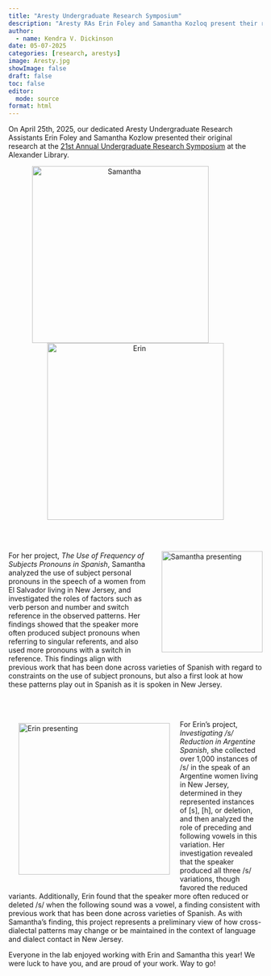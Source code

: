 ```yaml
---
title: "Aresty Undergraduate Research Symposium"
description: "Aresty RAs Erin Foley and Samantha Kozloq present their research"
author:
  - name: Kendra V. Dickinson
date: 05-07-2025
categories: [research, arestys]
image: Aresty.jpg
showImage: false
draft: false 
toc: false
editor: 
  mode: source
format: html
---
```


<p>
On April 25th, 2025, our dedicated Aresty Undergraduate Research Assistants Erin Foley and Samantha Kozlow presented their original research at the [21st Annual Undergraduate Research Symposium](https://aresty.rutgers.edu/research-showcase/undergraduate-research-symposium) at the Alexander Library.

<div style="text-align: center;">
  <img src="Sami1.jpg" alt="Samantha" style="width: 350px; height: auto; margin-right: 60px;">
  <img src="Erin1.jpg" alt="Erin" style="width: 350px; height: auto;">
</div>

<br>
<br>

<img src="Sami2.jpg" alt="Samantha presenting" 
     style="float: right; width: 200px; height: auto; margin: 0 0 15px 20px;">
<p>
For her project, *The Use of Frequency of Subjects Pronouns in Spanish*, Samantha analyzed the use of subject personal pronouns in the speech of a women from El Salvador living in New Jersey, and investigated the roles of factors such as verb person and number and switch reference in the observed patterns. Her findings showed that the speaker more often produced subject pronouns when referring to singular referents, and also used more pronouns with a switch in reference. This findings align with previous work that has been done across varieties of Spanish with regard to constraints on the use of subject pronouns, but also a first look at how these patterns play out in Spanish as it is spoken in New Jersey.
</p>

<br>
<br>
<img src="Erin2.jpg" alt="Erin presenting" 
     style="float: left; width: 300px; height: auto; margin: 20px;">
<p>

For Erin's project, *Investigating /s/ Reduction in Argentine Spanish*, she collected over 1,000 instances of /s/ in the speak of an Argentine women living in New Jersey, determined in they represented instances of [s], [h], or deletion, and then analyzed the role of preceding and following vowels in this variation. Her investigation revealed that the speaker produced all three /s/ variations, though favored the reduced variants. Additionally, Erin found that the speaker more often reduced or deleted /s/ when the following sound was a vowel, a finding consistent with previous work that has been done across varieties of Spanish. As with Samantha's finding, this project represents a preliminary view of how cross-dialectal patterns may change or be maintained in the context of language and dialect contact in New Jersey.

Everyone in the lab enjoyed working with Erin and Samantha this year! We were luck to have you, and are proud of your work. Way to go!

